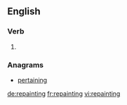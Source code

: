 ==English==

===Verb===
{{head|en}}

# {{present participle of|repaint}}

===Anagrams===
* [[pertaining#English|pertaining]]

[[de:repainting]]
[[fr:repainting]]
[[vi:repainting]]